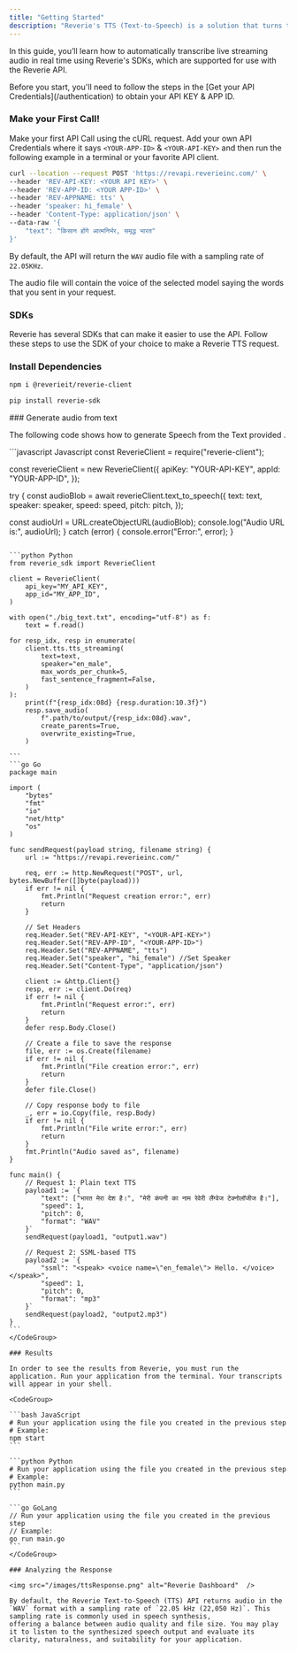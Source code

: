 ```yaml
---
title: "Getting Started"
description: "Reverie's TTS (Text-to-Speech) is a solution that turns text into lifelike speech, allowing you to create applications that talk in multiple Indic languages and build comprehensive speech-enabled products."
---
```


In this guide, you’ll learn how to automatically transcribe live streaming audio in real time using Reverie's SDKs, which are supported for use with the Reverie API.

<Note>
  Before you start, you'll need to follow the steps in the [Get your API
  Credentials](/authentication) to obtain your API KEY & APP ID.
</Note>

### Make your First Call!

Make your first API Call using the cURL request. Add your own API Credentials where it says `<YOUR-APP-ID>` & `<YOUR-API-KEY>`
and then run the following example in a terminal or your favorite API client.

```bash cURL
curl --location --request POST 'https://revapi.reverieinc.com/' \
--header 'REV-API-KEY: <YOUR API KEY>' \
--header 'REV-APP-ID: <YOUR APP-ID>' \
--header 'REV-APPNAME: tts' \
--header 'speaker: hi_female' \
--header 'Content-Type: application/json' \
--data-raw '{
	"text": "किसान होंगे आत्मनिर्भर, समृद्ध भारत"
}'
```

By default, the API will return the `WAV` audio file with a sampling rate of `22.05KHz`.

The audio file will contain the voice of the selected model saying the words that you sent in your request.

### SDKs

Reverie has several SDKs that can make it easier to use the API.
Follow these steps to use the SDK of your choice to make a Reverie TTS request.

### Install Dependencies

<CodeGroup>

```bash JavaScript
npm i @reverieit/reverie-client
```

```bash Python
pip install reverie-sdk
```

</CodeGroup>
### Generate audio from text

The following code shows how to generate Speech from the Text provided .

<CodeGroup>
```javascript Javascript
const ReverieClient = require("reverie-client");

const reverieClient = new ReverieClient({
  apiKey: "YOUR-API-KEY",
  appId: "YOUR-APP-ID",
});

try {
  const audioBlob = await reverieClient.text_to_speech({
    text: text,
    speaker: speaker,
    speed: speed,
    pitch: pitch,
  });

  const audioUrl = URL.createObjectURL(audioBlob);
  console.log("Audio URL is:", audioUrl);
} catch (error) {
  console.error("Error:", error);
}

````

```python Python
from reverie_sdk import ReverieClient

client = ReverieClient(
    api_key="MY_API_KEY",
    app_id="MY_APP_ID",
)

with open("./big_text.txt", encoding="utf-8") as f:
    text = f.read()

for resp_idx, resp in enumerate(
    client.tts.tts_streaming(
        text=text,
        speaker="en_male",
        max_words_per_chunk=5,
        fast_sentence_fragment=False,
    )
):
    print(f"{resp_idx:08d} {resp.duration:10.3f}")
    resp.save_audio(
        f".path/to/output/{resp_idx:08d}.wav",
        create_parents=True,
        overwrite_existing=True,
    )

```
```go Go
package main

import (
	"bytes"
	"fmt"
	"io"
	"net/http"
	"os"
)

func sendRequest(payload string, filename string) {
	url := "https://revapi.reverieinc.com/"

	req, err := http.NewRequest("POST", url, bytes.NewBuffer([]byte(payload)))
	if err != nil {
		fmt.Println("Request creation error:", err)
		return
	}

	// Set Headers
	req.Header.Set("REV-API-KEY", "<YOUR-API-KEY>")
	req.Header.Set("REV-APP-ID", "<YOUR-APP-ID>")
	req.Header.Set("REV-APPNAME", "tts")
	req.Header.Set("speaker", "hi_female") //Set Speaker
	req.Header.Set("Content-Type", "application/json")

	client := &http.Client{}
	resp, err := client.Do(req)
	if err != nil {
		fmt.Println("Request error:", err)
		return
	}
	defer resp.Body.Close()

	// Create a file to save the response
	file, err := os.Create(filename)
	if err != nil {
		fmt.Println("File creation error:", err)
		return
	}
	defer file.Close()

	// Copy response body to file
	_, err = io.Copy(file, resp.Body)
	if err != nil {
		fmt.Println("File write error:", err)
		return
	}
	fmt.Println("Audio saved as", filename)
}

func main() {
	// Request 1: Plain text TTS
	payload1 := `{
		"text": ["भारत मेरा देश है।", "मेरी कंपनी का नाम रेवेरी लैंग्वेज टेक्नोलॉजीज है।"],
		"speed": 1,
		"pitch": 0,
		"format": "WAV"
	}`
	sendRequest(payload1, "output1.wav")

	// Request 2: SSML-based TTS
	payload2 := `{
		"ssml": "<speak> <voice name=\"en_female\"> Hello. </voice> </speak>",
		"speed": 1,
		"pitch": 0,
		"format": "mp3"
	}`
	sendRequest(payload2, "output2.mp3")
}
```
</CodeGroup>

### Results

In order to see the results from Reverie, you must run the application. Run your application from the terminal. Your transcripts will appear in your shell.

<CodeGroup>

```bash JavaScript
# Run your application using the file you created in the previous step
# Example:
npm start
```

```python Python
# Run your application using the file you created in the previous step
# Example:
python main.py
```

```go GoLang
// Run your application using the file you created in the previous step
// Example:
go run main.go
```
</CodeGroup>

### Analyzing the Response

<img src="/images/ttsResponse.png" alt="Reverie Dashboard"  />

​By default, the Reverie Text-to-Speech (TTS) API returns audio in the `WAV` format with a sampling rate of `22.05 kHz (22,050 Hz)`. This sampling rate is commonly used in speech synthesis, 
offering a balance between audio quality and file size. You may play it to listen to the synthesized speech output and evaluate its clarity, naturalness, and suitability for your application.